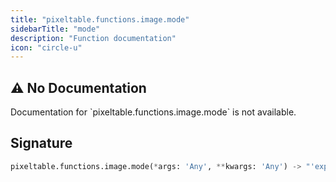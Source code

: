 ```yaml
---
title: "pixeltable.functions.image.mode"
sidebarTitle: "mode"
description: "Function documentation"
icon: "circle-u"
---
```

## ⚠️ No Documentation

<Warning>
Documentation for `pixeltable.functions.image.mode` is not available.
</Warning>

## Signature

```python
pixeltable.functions.image.mode(*args: 'Any', **kwargs: 'Any') -> "'exprs.FunctionCall'"
```

